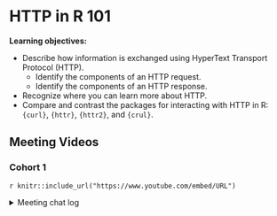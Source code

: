 # HTTP in R 101

**Learning objectives:**

- Describe how information is exchanged using HyperText Transport Protocol (HTTP).
  - Identify the components of an HTTP request.
  - Identify the components of an HTTP response.
- Recognize where you can learn more about HTTP.
- Compare and contrast the packages for interacting with HTTP in R: `{curl}`, `{httr}`, `{httr2}`, and `{crul}`.


## Meeting Videos

### Cohort 1

`r knitr::include_url("https://www.youtube.com/embed/URL")`

<details>
<summary> Meeting chat log </summary>

```
LOG
```
</details>
